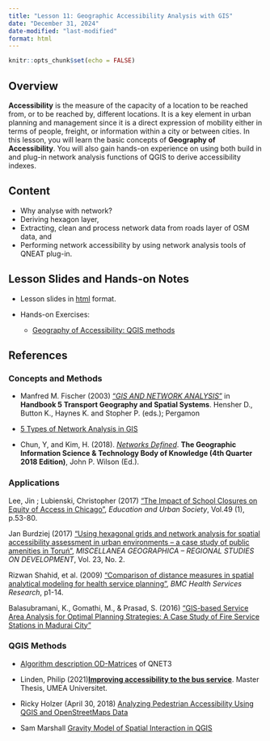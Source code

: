 ```yaml
---
title: "Lesson 11: Geographic Accessibility Analysis with GIS"
date: "December 31, 2024"
date-modified: "last-modified"
format: html
---
```


```r
knitr::opts_chunk$set(echo = FALSE)
```

## Overview

**Accessibility** is the measure of the capacity of a location to be reached from, or to be reached by, different locations. It is a key element in urban planning and management since it is a direct expression of mobility either in terms of people, freight, or information within a city or between cities. In this lesson, you will learn the basic concepts of **Geography of Accessibility**. You will also gain hands-on experience on using both build in and plug-in network analysis functions of QGIS to derive accessibility indexes.

## Content

-   Why analyse with network?
-   Deriving hexagon layer,
-   Extracting, clean and process network data from roads layer of OSM data, and
-   Performing network accessibility by using network analysis tools of QNEAT plug-in.

## Lesson Slides and Hands-on Notes

-   Lesson slides in [html](../lesson/Lesson11/Lesson11.html) format.

-   Hands-on Exercises:

    -   [Geography of Accessibility: QGIS methods](https://gis4urbplan.netlify.app/hands-on_ex10)

## References

### Concepts and Methods

-   Manfred M. Fischer (2003) ["*GIS AND NETWORK ANALYSIS*"](https://www.researchgate.net/publication/23730944_GIS_and_network_analysis) in **Handbook 5 Transport Geography and Spatial Systems**. Hensher D., Button K., Haynes K. and Stopher P. (eds.); Pergamon

-   [5 Types of Network Analysis in GIS](https://gisgeography.com/network-analysis/)

-   Chun, Y, and Kim, H. (2018). [*Networks Defined*](https://gistbok.ucgis.org/bok-topics/2021-quarter-01/networks-defined). **The Geographic Information Science & Technology Body of Knowledge (4th Quarter 2018 Edition)**, John P. Wilson (Ed.).

### Applications

Lee, Jin ; Lubienski, Christopher (2017) ["The Impact of School Closures on Equity of Access in Chicago"](https://journals-sagepub-com.libproxy.smu.edu.sg/doi/full/10.1177/0013124516630601), *Education and Urban Society*, Vol.49 (1), p.53-80.

Jan Burdziej (2017) ["Using hexagonal grids and network analysis for spatial accessibility assessment in urban environments -- a case study of public amenities in Toruń"](https://www.researchgate.net/publication/330850358_Using_hexagonal_grids_and_network_analysis_for_spatial_accessibility_assessment_in_urban_environments_-_A_case_study_of_public_amenities_in_Torun), *MISCELLANEA GEOGRAPHICA -- REGIONAL STUDIES ON DEVELOPMENT*, Vol. 23, No. 2.

Rizwan Shahid, et al. (2009) ["Comparison of distance measures in spatial analytical modeling for health service planning"](https://bmchealthservres.biomedcentral.com/articles/10.1186/1472-6963-9-200), *BMC Health Services Research*, p1-14.

Balasubramani, K., Gomathi, M., & Prasad, S. (2016) ["GIS-based Service Area Analysis for Optimal Planning Strategies: A Case Study of Fire Service Stations in Madurai City"](https://www.researchgate.net/publication/319644901_GIS-BASED_SERVICE_AREA_ANALYSIS_FOR_OPTIMAL_PLANNING_STRATEGIES_A_CASE_STUDY_OF_FIRE_SERVICE_STATIONS_IN_MADURAI_CITY)

### QGIS Methods

-   [Algorithm description OD-Matrices](https://root676.github.io/OdMatrixAlgs) of QNET3

-   Linden, Philip (2021)[**Improving accessibility to the bus service**](https://www.diva-portal.org/smash/get/diva2:1572503/FULLTEXT01.pdf). Master Thesis, UMEA Universitet.

-   Ricky Holzer (April 30, 2018) [Analyzing Pedestrian Accessibility Using QGIS and OpenStreetMaps Data](https://www.rickyholzer.com/2018/analyzing-pedestrian-accessibility-using-qgis-and-openstreetmaps-data/)

-   Sam Marshall [Gravity Model of Spatial Interaction in QGIS](https://gsmarshall.github.io/gravity/gravity.html)
